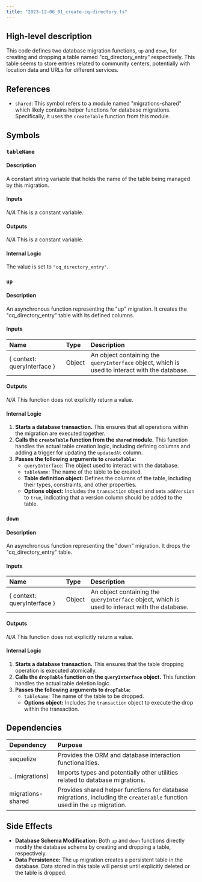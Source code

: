 ```yaml
---
title: "2023-12-06_01_create-cq-directory.ts"
---
```


## High-level description
This code defines two database migration functions, `up` and `down`, for creating and dropping a table named "cq_directory_entry" respectively. This table seems to store entries related to community centers, potentially with location data and URLs for different services.

## References
- `shared`: This symbol refers to a module named "migrations-shared" which likely contains helper functions for database migrations. Specifically, it uses the `createTable` function from this module.

## Symbols

### `tableName`
#### Description
A constant string variable that holds the name of the table being managed by this migration.

#### Inputs
_N/A_ This is a constant variable.

#### Outputs
_N/A_ This is a constant variable.

#### Internal Logic
The value is set to `"cq_directory_entry"`.

### `up`
#### Description
An asynchronous function representing the "up" migration. It creates the "cq_directory_entry" table with its defined columns.

#### Inputs
| Name | Type | Description |
|:-----|:-----|:------------|
| { context: queryInterface } | Object | An object containing the `queryInterface` object, which is used to interact with the database. |

#### Outputs
_N/A_ This function does not explicitly return a value.

#### Internal Logic
1. **Starts a database transaction.** This ensures that all operations within the migration are executed together.
2. **Calls the `createTable` function from the `shared` module.** This function handles the actual table creation logic, including defining columns and adding a trigger for updating the `updatedAt` column.
3. **Passes the following arguments to `createTable`:**
    - `queryInterface`: The object used to interact with the database.
    - `tableName`: The name of the table to be created.
    - **Table definition object:** Defines the columns of the table, including their types, constraints, and other properties.
    - **Options object:** Includes the `transaction` object and sets `addVersion` to `true`, indicating that a version column should be added to the table.

### `down`
#### Description
An asynchronous function representing the "down" migration. It drops the "cq_directory_entry" table.

#### Inputs
| Name | Type | Description |
|:-----|:-----|:------------|
| { context: queryInterface } | Object | An object containing the `queryInterface` object, which is used to interact with the database. |

#### Outputs
_N/A_ This function does not explicitly return a value.

#### Internal Logic
1. **Starts a database transaction.** This ensures that the table dropping operation is executed atomically.
2. **Calls the `dropTable` function on the `queryInterface` object.** This function handles the actual table deletion logic.
3. **Passes the following arguments to `dropTable`:**
    - `tableName`: The name of the table to be dropped.
    - **Options object:** Includes the `transaction` object to execute the drop within the transaction.

## Dependencies
| Dependency | Purpose |
|:-----------|:--------|
| sequelize | Provides the ORM and database interaction functionalities. |
| .. (migrations) | Imports types and potentially other utilities related to database migrations. |
| migrations-shared | Provides shared helper functions for database migrations, including the `createTable` function used in the `up` migration. |

## Side Effects
- **Database Schema Modification:** Both `up` and `down` functions directly modify the database schema by creating and dropping a table, respectively.
- **Data Persistence:** The `up` migration creates a persistent table in the database. Data stored in this table will persist until explicitly deleted or the table is dropped.
